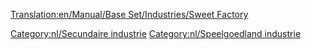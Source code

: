 [[Translation:en/Manual/Base Set/Industries/Sweet Factory]]

{{nl/Industrieën|image=en/SweetFactory.png
|name=Snoepfabriek
|climates=[[nl/Manual/Klimaat#speelgoedland|Speelgoedland]]
|accepts=[[nl/Manual/Base Set/Cargos/Suikerspin|Suikerspin]],[[nl/Manual/Base Set/Cargos/Suiker|Suiker]],[[nl/Manual/Base Set/Cargos/Toffee|Toffee]]
|produces=[[nl/Manual/Base Set/Cargos/Snoep|Snoep]]
|notes=Niet aanwezig in andere [[nl/Manual/Klimaat|klimaten]].
}}

{{nl/Navbox Industrieën}}
[[Category:nl/Secundaire industrie]]
[[Category:nl/Speelgoedland industrie]]